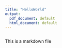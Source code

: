```yaml
---
title: "HelloWorld"
output:
  pdf_document: default
  html_document: default
---
```


##
This is a markdown file

